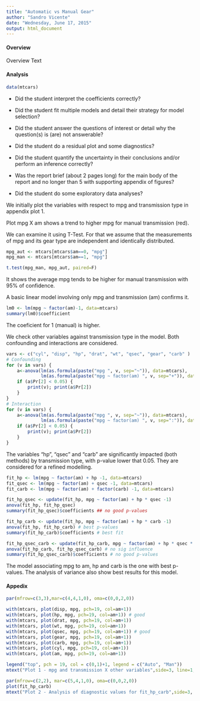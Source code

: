 ---
title: "Automatic vs Manual Gear"
author: "Sandro Vicente"
date: "Wednesday, June 17, 2015"
output: html_document
---

#### Overview

Overview Text

#### Analysis

```{r message=FALSE}
data(mtcars)
```

* Did the student interpret the coefficients correctly?

* Did the student fit multiple models and detail their strategy for model selection?

* Did the student answer the questions of interest or detail why the question(s) is (are) not answerable?

* Did the student do a residual plot and some diagnostics?
    
* Did the student quantify the uncertainty in their conclusions and/or perform an inference correctly?

* Was the report brief (about 2 pages long) for the main body of the report and no longer than 5 with supporting appendix of figures?


* Did the student do some exploratory data analyses?

We initially plot the variables with respect to mpg and transmission type in appendix plot 1.

Plot mpg X am shows a trend to higher mpg for manual transmission (red).

We can examine it using T-Test. For that we assume that the measurements of mpg and its gear type are independent and identically distributed.

```{r}
mpg_aut <- mtcars[mtcars$am==0, "mpg"]
mpg_man <- mtcars[mtcars$am==1, "mpg"]

t.test(mpg_man, mpg_aut, paired=F)
```

It shows the average mpg tends to be higher for manual transmission with 95% of confidence.

A basic linear model involving only mpg and transmission (am) confirms it.

```{r}
lm0 <- lm(mpg ~ factor(am)-1, data=mtcars)
summary(lm0)$coefficient
```

The coeficient for 1 (manual) is higher.

We check other variables against transmission type in the model. Both confounding and interactions are considered.

```{r}
vars <- c("cyl", "disp", "hp", "drat", "wt", "qsec", "gear", "carb" )
# Confounding
for (v in vars) {
    a<-anova(lm(as.formula(paste("mpg ", v, sep="~")), data=mtcars),
             lm(as.formula(paste("mpg ~ factor(am) ", v, sep="+")), data=mtcars))
    if (a$Pr[2] < 0.05) {
        print(v); print(a$Pr[2])
    }
}
# Interaction
for (v in vars) {
    a<-anova(lm(as.formula(paste("mpg ", v, sep="~")), data=mtcars),
             lm(as.formula(paste("mpg ~ factor(am) ", v, sep=":")), data=mtcars))
    if (a$Pr[2] < 0.05) {
        print(v); print(a$Pr[2])
    }
}
```

The variables "hp", "qsec" and "carb" are significantly impacted (both methods) by transmission type, with p-value lower that 0.05. They are considered for a refined modelling.

```{r}
fit_hp <- lm(mpg ~ factor(am) + hp -1, data=mtcars)
fit_qsec <- lm(mpg ~ factor(am) + qsec -1, data=mtcars)
fit_carb <- lm(mpg ~ factor(am) + factor(carb) -1, data=mtcars)

fit_hp_qsec <- update(fit_hp, mpg ~ factor(am) + hp * qsec -1)
anova(fit_hp, fit_hp_qsec) 
summary(fit_hp_qsec)$coefficients ## no good p-values

fit_hp_carb <- update(fit_hp, mpg ~ factor(am) + hp * carb -1)
anova(fit_hp, fit_hp_carb) # best p-values
summary(fit_hp_carb)$coefficients # best fit

fit_hp_qsec_carb <- update(fit_hp_carb, mpg ~ factor(am) + hp * qsec * carb -1)
anova(fit_hp_carb, fit_hp_qsec_carb) # no sig influence
summary(fit_hp_qsec_carb)$coefficients # no good p-values
```

The model associating mpg to am, hp and carb is the one with best p-values. The analysis of variance also show best results for this model.

#### Appedix

```{r }
par(mfrow=c(3,3),mar=c(4,4,1,0), oma=c(0,0,2,0))

with(mtcars, plot(disp, mpg, pch=19, col=am+1))
with(mtcars, plot(hp, mpg, pch=19, col=am+1)) # good
with(mtcars, plot(drat, mpg, pch=19, col=am+1))
with(mtcars, plot(wt, mpg, pch=19, col=am+1))
with(mtcars, plot(qsec, mpg, pch=19, col=am+1)) # good
with(mtcars, plot(gear, mpg, pch=19, col=am+1))
with(mtcars, plot(carb, mpg, pch=19, col=am+1))
with(mtcars, plot(cyl, mpg, pch=19, col=am+1))
with(mtcars, plot(am, mpg, pch=19, col=am+1))

legend("top", pch = 19, col = c(0,1)+1, legend = c("Auto", "Man"))
mtext("Plot 1 - mpg and transmission X other variables",side=3, line=1, outer=TRUE)

par(mfrow=c(2,2), mar=c(5,4,1,0), oma=c(0,0,2,0))
plot(fit_hp_carb) 
mtext("Plot 2 - Analysis of diagnostic values for fit_hp_carb",side=3, line=1, outer=TRUE)

```